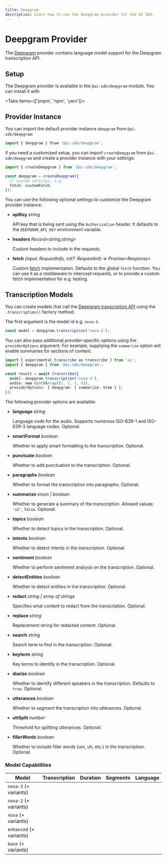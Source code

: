```yaml
---
title: Deepgram
description: Learn how to use the Deepgram provider for the AI SDK.
---
```


# Deepgram Provider

The [Deepgram](https://deepgram.com/) provider contains language model support for the Deepgram transcription API.

## Setup

The Deepgram provider is available in the `@ai-sdk/deepgram` module. You can install it with

<Tabs items={['pnpm', 'npm', 'yarn']}>
  <Tab>
    <Snippet text="pnpm add @ai-sdk/deepgram" dark />
  </Tab>
  <Tab>
    <Snippet text="npm install @ai-sdk/deepgram" dark />
  </Tab>
  <Tab>
    <Snippet text="yarn add @ai-sdk/deepgram" dark />
  </Tab>
</Tabs>

## Provider Instance

You can import the default provider instance `deepgram` from `@ai-sdk/deepgram`:

```ts
import { deepgram } from '@ai-sdk/deepgram';
```

If you need a customized setup, you can import `createDeepgram` from `@ai-sdk/deepgram` and create a provider instance with your settings:

```ts
import { createDeepgram } from '@ai-sdk/deepgram';

const deepgram = createDeepgram({
  // custom settings, e.g.
  fetch: customFetch,
});
```

You can use the following optional settings to customize the Deepgram provider instance:

- **apiKey** _string_

  API key that is being sent using the `Authorization` header.
  It defaults to the `DEEPGRAM_API_KEY` environment variable.

- **headers** _Record&lt;string,string&gt;_

  Custom headers to include in the requests.

- **fetch** _(input: RequestInfo, init?: RequestInit) => Promise&lt;Response&gt;_

  Custom [fetch](https://developer.mozilla.org/en-US/docs/Web/API/fetch) implementation.
  Defaults to the global `fetch` function.
  You can use it as a middleware to intercept requests,
  or to provide a custom fetch implementation for e.g. testing.

## Transcription Models

You can create models that call the [Deepgram transcription API](https://developers.deepgram.com/docs/pre-recorded-audio)
using the `.transcription()` factory method.

The first argument is the model id e.g. `nova-3`.

```ts
const model = deepgram.transcription('nova-3');
```

You can also pass additional provider-specific options using the `providerOptions` argument. For example, supplying the `summarize` option will enable summaries for sections of content.

```ts highlight="6"
import { experimental_transcribe as transcribe } from 'ai';
import { deepgram } from '@ai-sdk/deepgram';

const result = await transcribe({
  model: deepgram.transcription('nova-3'),
  audio: new Uint8Array([1, 2, 3, 4]),
  providerOptions: { deepgram: { summarize: true } },
});
```

The following provider options are available:

- **language** _string_

  Language code for the audio.
  Supports numerous ISO-639-1 and ISO-639-3 language codes.
  Optional.

- **smartFormat** _boolean_

  Whether to apply smart formatting to the transcription.
  Optional.

- **punctuate** _boolean_

  Whether to add punctuation to the transcription.
  Optional.

- **paragraphs** _boolean_

  Whether to format the transcription into paragraphs.
  Optional.

- **summarize** _enum | boolean_

  Whether to generate a summary of the transcription.
  Allowed values: `'v2'`, `false`.
  Optional.

- **topics** _boolean_

  Whether to detect topics in the transcription.
  Optional.

- **intents** _boolean_

  Whether to detect intents in the transcription.
  Optional.

- **sentiment** _boolean_

  Whether to perform sentiment analysis on the transcription.
  Optional.

- **detectEntities** _boolean_

  Whether to detect entities in the transcription.
  Optional.

- **redact** _string | array of strings_

  Specifies what content to redact from the transcription.
  Optional.

- **replace** _string_

  Replacement string for redacted content.
  Optional.

- **search** _string_

  Search term to find in the transcription.
  Optional.

- **keyterm** _string_

  Key terms to identify in the transcription.
  Optional.

- **diarize** _boolean_

  Whether to identify different speakers in the transcription.
  Defaults to `true`.
  Optional.

- **utterances** _boolean_

  Whether to segment the transcription into utterances.
  Optional.

- **uttSplit** _number_

  Threshold for splitting utterances.
  Optional.

- **fillerWords** _boolean_

  Whether to include filler words (um, uh, etc.) in the transcription.
  Optional.

### Model Capabilities

| Model                   | Transcription       | Duration            | Segments            | Language            |
| ----------------------- | ------------------- | ------------------- | ------------------- | ------------------- |
| `nova-3` (+ variants)   | <Check size={18} /> | <Check size={18} /> | <Check size={18} /> | <Cross size={18} /> |
| `nova-2` (+ variants)   | <Check size={18} /> | <Check size={18} /> | <Check size={18} /> | <Cross size={18} /> |
| `nova` (+ variants)     | <Check size={18} /> | <Check size={18} /> | <Check size={18} /> | <Cross size={18} /> |
| `enhanced` (+ variants) | <Check size={18} /> | <Check size={18} /> | <Check size={18} /> | <Cross size={18} /> |
| `base` (+ variants)     | <Check size={18} /> | <Check size={18} /> | <Check size={18} /> | <Cross size={18} /> |
